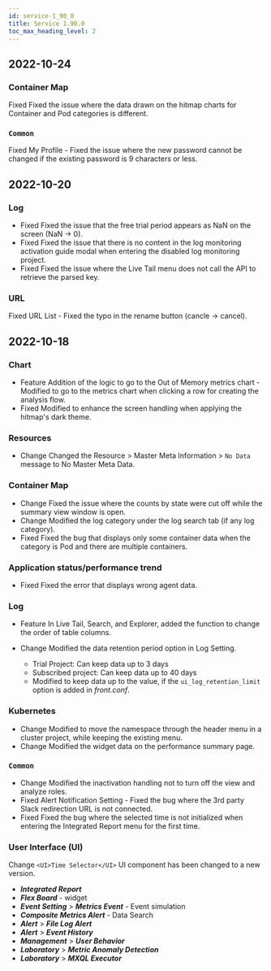 ```yaml
---
id: service-1_90_0
title: Service 1.90.0
toc_max_heading_level: 2
---
```



## 2022-10-24

### Container Map

<Status>Fixed</Status> Fixed the issue where the data drawn on the hitmap charts for Container and Pod categories is different.

### `Common`

<Status>Fixed</Status> <UI>My Profile</UI> - Fixed the issue where the new password cannot be changed if the existing password is 9 characters or less.

## 2022-10-20

### Log

-   <Status>Fixed</Status> Fixed the issue that the free trial period appears as NaN on the screen (NaN → 0).
-   <Status>Fixed</Status> Fixed the issue that there is no content in the log monitoring activation guide modal when entering the disabled log monitoring project.
-   <Status>Fixed</Status> Fixed the issue where the <UI>Live Tail</UI> menu does not call the API to retrieve the parsed key.

### URL

<Status>Fixed</Status> URL List - Fixed the typo in the rename button (cancle → cancel).

## 2022-10-18

### Chart

-   <Status>Feature</Status> Addition of the logic to go to the Out of Memory metrics chart - Modified to go to the metrics chart when clicking a row for creating the analysis flow.
-   <Status>Fixed</Status> Modified to enhance the screen handling when applying the hitmap's dark theme.

### Resources

-   <Status>Change</Status> Changed the <UI>Resource</UI> > <UI>Master Meta Information</UI> > `No Data` message to <UI>No Master Meta Data</UI>.

### Container Map

-   <Status>Change</Status> Fixed the issue where the counts by state were cut off while the summary view window is open.
-   <Status>Change</Status> Modified the log category under the log search tab (if any log category).
-   <Status>Fixed</Status> Fixed the bug that displays only some container data when the category is Pod and there are multiple containers.

### Application status/performance trend

-   <Status>Fixed</Status> Fixed the error that displays wrong agent data.

### Log

-   <Status>Feature</Status> In <UI>Live Tail</UI>, <UI>Search</UI>, and <UI>Explorer</UI>, added the function to change the order of table columns.
-   <Status>Change</Status> Modified the data retention period option in Log Setting.

    -   Trial Project: Can keep data up to 3 days
    -   Subscribed project: Can keep data up to 40 days
    -   Modified to keep data up to the value, if the `ui_log_retention_limit` option is added in _front.conf_.

### Kubernetes

-   <Status>Change</Status> Modified to move the namespace through the header menu in a cluster project, while keeping the existing menu.
-   <Status>Change</Status> Modified the widget data on the performance summary page.

### `Common`

-   <Status>Change</Status> Modified the inactivation handling not to turn off the view and analyze roles.
-   <Status>Fixed</Status> Alert Notification Setting - Fixed the bug where the 3rd party Slack redirection URL is not connected.
-   <Status>Fixed</Status> Fixed the bug where the selected time is not initialized when entering the <UI>Integrated Report</UI> menu for the first time.

### User Interface (UI)

<Status>Change</Status> `<UI>Time Selector</UI>` UI component has been changed to a new version.

-   **_Integrated Report_**
-   **_Flex Board_** - widget
-   **_Event Setting_** > **_Metrics Event_** - Event simulation
-   **_Composite Metrics Alert_** - Data Search
-   **_Alert_** > **_File Log Alert_**
-   **_Alert_** > **_Event History_**
-   **_Management_** > **_User Behavior_**
-   **_Laboratory_** > **_Metric Anomaly Detection_**
-   **_Laboratory_** > **_MXQL Executor_**
